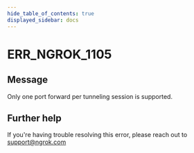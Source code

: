 ```yaml
---
hide_table_of_contents: true
displayed_sidebar: docs
---
```



# ERR_NGROK_1105

## Message

Only one port forward per tunneling session is supported.

<ErrorDetails error="err_ngrok_1105" />

## Further help

If you're having trouble resolving this error, please reach out to [support@ngrok.com](mailto:support@ngrok.com?subject=Help%20with%20ERR_NGROK_1105)
